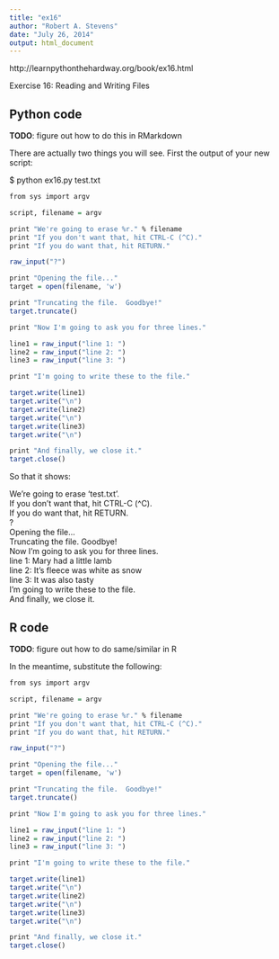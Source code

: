 ```yaml
---
title: "ex16"
author: "Robert A. Stevens"
date: "July 26, 2014"
output: html_document
---
```


http://learnpythonthehardway.org/book/ex16.html

Exercise 16: Reading and Writing Files

## Python code

**TODO**:  figure out how to do this in RMarkdown

There are actually two things you will see. First the output of your new script:

$ python ex16.py test.txt

```r
from sys import argv

script, filename = argv

print "We're going to erase %r." % filename
print "If you don't want that, hit CTRL-C (^C)."
print "If you do want that, hit RETURN."

raw_input("?")

print "Opening the file..."
target = open(filename, 'w')

print "Truncating the file.  Goodbye!"
target.truncate()

print "Now I'm going to ask you for three lines."

line1 = raw_input("line 1: ")
line2 = raw_input("line 2: ")
line3 = raw_input("line 3: ")

print "I'm going to write these to the file."

target.write(line1)
target.write("\n")
target.write(line2)
target.write("\n")
target.write(line3)
target.write("\n")

print "And finally, we close it."
target.close()
```

So that it shows:

We're going to erase 'test.txt'.  
If you don't want that, hit CTRL-C (^C).  
If you do want that, hit RETURN.  
?  
Opening the file...  
Truncating the file.  Goodbye!  
Now I'm going to ask you for three lines.  
line 1:  Mary had a little lamb  
line 2:  It's fleece was white as snow  
line 3:  It was also tasty  
I'm going to write these to the file.  
And finally, we close it.  

## R code

**TODO**:  figure out how to do same/similar in R

In the meantime, substitute the following:

```r
from sys import argv

script, filename = argv

print "We're going to erase %r." % filename
print "If you don't want that, hit CTRL-C (^C)."
print "If you do want that, hit RETURN."

raw_input("?")

print "Opening the file..."
target = open(filename, 'w')

print "Truncating the file.  Goodbye!"
target.truncate()

print "Now I'm going to ask you for three lines."

line1 = raw_input("line 1: ")
line2 = raw_input("line 2: ")
line3 = raw_input("line 3: ")

print "I'm going to write these to the file."

target.write(line1)
target.write("\n")
target.write(line2)
target.write("\n")
target.write(line3)
target.write("\n")

print "And finally, we close it."
target.close()
```